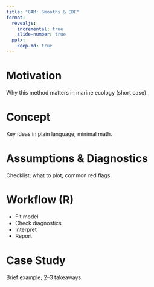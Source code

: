 ```yaml
---
title: "GAM: Smooths & EDF"
format:
  revealjs:
    incremental: true
    slide-number: true
  pptx:
    keep-md: true
---
```


# Motivation
Why this method matters in marine ecology (short case).

# Concept
Key ideas in plain language; minimal math.

# Assumptions & Diagnostics
Checklist; what to plot; common red flags.

# Workflow (R)
- Fit model
- Check diagnostics
- Interpret
- Report

# Case Study
Brief example; 2–3 takeaways.

